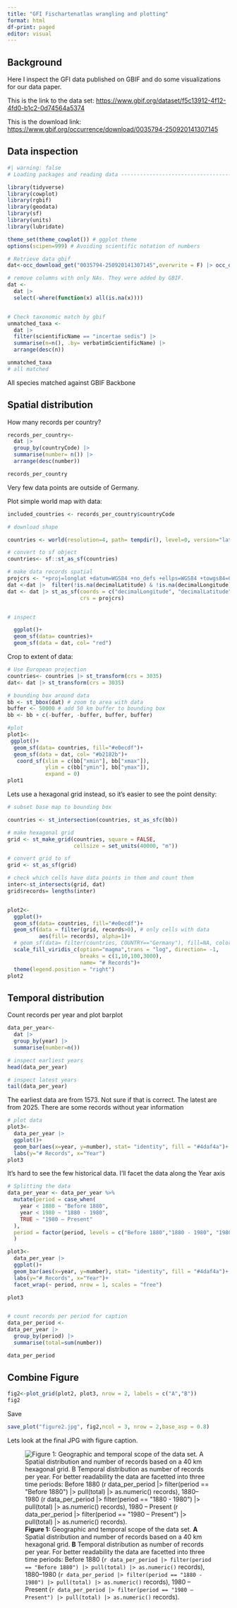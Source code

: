 ```yaml
---
title: "GFI Fischartenatlas wrangling and plotting"
format: html
df-print: paged
editor: visual
---
```


## Background

Here I inspect the GFI data published on GBIF and do some visualizations for our data paper.

This is the link to the data set: <https://www.gbif.org/dataset/f5c13912-4f12-4fd0-b1c2-0d74564a5374>

This is the download link: <https://www.gbif.org/occurrence/download/0035794-250920141307145>

## Data inspection

```r
#| warning: false
# Loading packages and reading data ---------------------------------------

library(tidyverse)
library(cowplot)
library(rgbif)
library(geodata)
library(sf)
library(units)
library(lubridate)

theme_set(theme_cowplot()) # ggplot theme
options(scipen=999) # Avoiding scientific notation of numbers

# Retrieve data gbif 
dat<-occ_download_get("0035794-250920141307145",overwrite = F) |> occ_download_import() #  https://doi.org/10.15468/dl.wuurkx

# remove columns with only NAs. They were added by GBIF.
dat <-
  dat |>
  select(-where(function(x) all(is.na(x))))


# Check taxonomic match by gbif
unmatched_taxa <-
  dat |> 
  filter(scientificName == "incertae sedis") |> 
  summarise(n=n(), .by= verbatimScientificName) |>
  arrange(desc(n))

unmatched_taxa
# all matched


```

All species matched against GBIF Backbone

## Spatial distribution

How many records per country?

```r
records_per_country<-
  dat |> 
  group_by(countryCode) |> 
  summarise(number= n()) |> 
  arrange(desc(number))

records_per_country
```

Very few data points are outside of Germany.

Plot simple world map with data:

```r
included_countries <- records_per_country$countryCode

# download shape

countries <- world(resolution=4, path= tempdir(), level=0, version="latest")

# convert to sf object
countries<- sf::st_as_sf(countries)

# make data records spatial
projcrs <- "+proj=longlat +datum=WGS84 +no_defs +ellps=WGS84 +towgs84=0,0,0"
dat <-dat |>  filter(!is.na(decimalLatitude) & !is.na(decimalLongitude)) #remove NAs
dat <- dat |> st_as_sf(coords = c("decimalLongitude", "decimalLatitude"),
                       crs = projcrs)


# inspect

  ggplot()+
  geom_sf(data= countries)+ 
  geom_sf(data = dat, col= "red")
```

Crop to extent of data:

```r
# Use European projection
countries<- countries |> st_transform(crs = 3035)
dat<- dat |> st_transform(crs = 3035)

# bounding box around data 
bb <- st_bbox(dat) # zoom to area with data
buffer <- 50000 # add 50 km buffer to bounding box
bb <- bb + c(-buffer, -buffer, buffer, buffer)

#plot
plot1<-
 ggplot()+
  geom_sf(data= countries, fill="#e0ecdf")+ 
  geom_sf(data = dat, col= "#b2182b")+
   coord_sf(xlim = c(bb["xmin"], bb["xmax"]),
            ylim = c(bb["ymin"], bb["ymax"]),
            expand = 0)
plot1
```

Lets use a hexagonal grid instead, so it's easier to see the point density:

```r
# subset base map to bounding box

countries <- st_intersection(countries, st_as_sfc(bb))

# make hexagonal grid
grid <- st_make_grid(countries, square = FALSE,
                     cellsize = set_units(40000, "m"))

# convert grid to sf
grid <- st_as_sf(grid)

# check which cells have data points in them and count them
inter<-st_intersects(grid, dat)
grid$records= lengths(inter) 


plot2<-
  ggplot()+
  geom_sf(data= countries, fill="#e0ecdf")+
  geom_sf(data = filter(grid, records>0), # only cells with data
          aes(fill= records), alpha=1)+
  # geom_sf(data= filter(countries, COUNTRY=="Germany"), fill=NA, color="black")+
  scale_fill_viridis_c(option="magma",trans = "log", direction= -1,
                       breaks = c(1,10,100,3000),
                       name= "# Records")+
  theme(legend.position = "right")
plot2
```

## Temporal distribution

Count records per year and plot barplot

```r
data_per_year<-
  dat |> 
  group_by(year) |> 
  summarise(number=n())

# inspect earliest years
head(data_per_year)

# inspect latest years
tail(data_per_year)

```

The earliest data are from 1573. Not sure if that is correct. The latest are from 2025. There are some records without year information

```r
# plot data 
plot3<-
  data_per_year |> 
  ggplot()+
  geom_bar(aes(x=year, y=number), stat= "identity", fill = "#4daf4a")+
  labs(y="# Records", x="Year")
plot3
```

It's hard to see the few historical data. I'll facet the data along the Year axis

```r

# Splitting the data 
data_per_year <- data_per_year %>%
  mutate(period = case_when(
    year < 1880 ~ "Before 1880",
    year < 1980 ~ "1880 - 1980",
    TRUE ~ "1980 – Present"
  ),
  period = factor(period, levels = c("Before 1880","1880 - 1980", "1980 – Present"))
  )

plot3<-
  data_per_year |> 
  ggplot()+
  geom_bar(aes(x=year, y=number), stat= "identity", fill = "#4daf4a")+
  labs(y="# Records", x="Year")+
  facet_wrap(~ period, nrow = 1, scales = "free")

plot3


# count records per period for caption
data_per_period <-
data_per_year |> 
  group_by(period) |> 
  summarise(total=sum(number))

data_per_period
```

## Combine Figure

```r
fig2<-plot_grid(plot2, plot3, nrow = 2, labels = c("A","B"))
fig2


```

Save

```r
save_plot("figure2.jpg", fig2,ncol = 3, nrow = 2,base_asp = 0.8)
```

Lets look at the final JPG with figure caption.

![**Figure 1:** Geographic and temporal scope of the data set. **A** Spatial distribution and number of records based on a 40 km hexagonal grid. **B** Temporal distribution as number of records per year. For better readability the data are facetted into three time periods: Before 1880 (`r data_per_period |> filter(period == "Before 1880") |> pull(total) |> as.numeric()` records), 1880–1980 (`r data_per_period |> filter(period == "1880 - 1980") |> pull(total) |> as.numeric()` records), 1980 – Present (`r data_per_period |> filter(period == "1980 – Present") |> pull(total) |> as.numeric()` records).](figure2.jpg)
